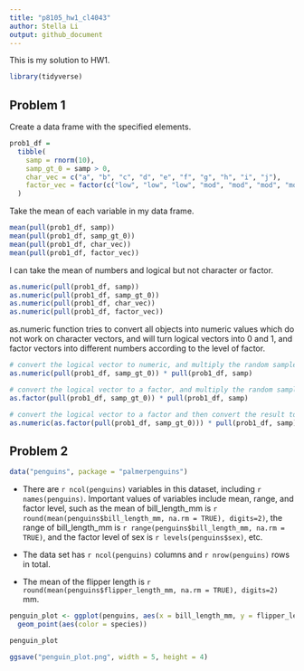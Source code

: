 ```yaml
---
title: "p8105_hw1_cl4043"
author: Stella Li
output: github_document
---
```



This is my solution to HW1.

```r
library(tidyverse)
```

## Problem 1

Create a data frame with the specified elements. 

```r
prob1_df = 
  tibble(
    samp = rnorm(10),
    samp_gt_0 = samp > 0,
    char_vec = c("a", "b", "c", "d", "e", "f", "g", "h", "i", "j"),
    factor_vec = factor(c("low", "low", "low", "mod", "mod", "mod", "mod", "high", "high", "high"))
  )
```

Take the mean of each variable in my data frame.

```r
mean(pull(prob1_df, samp))
mean(pull(prob1_df, samp_gt_0))
mean(pull(prob1_df, char_vec))
mean(pull(prob1_df, factor_vec))
```

I can take the mean of numbers and logical but not character or factor. 

```r
as.numeric(pull(prob1_df, samp))
as.numeric(pull(prob1_df, samp_gt_0))
as.numeric(pull(prob1_df, char_vec))
as.numeric(pull(prob1_df, factor_vec))
```

as.numeric function tries to convert all objects into numeric values which do not work on character vectors, and will turn logical vectors into 0 and 1, and factor vectors into different numbers according to the level of factor.

```r
# convert the logical vector to numeric, and multiply the random sample by the result
as.numeric(pull(prob1_df, samp_gt_0)) * pull(prob1_df, samp)

# convert the logical vector to a factor, and multiply the random sample by the result
as.factor(pull(prob1_df, samp_gt_0)) * pull(prob1_df, samp)

# convert the logical vector to a factor and then convert the result to numeric, and multiply the random sample by the result
as.numeric(as.factor(pull(prob1_df, samp_gt_0))) * pull(prob1_df, samp)
```


## Problem 2
```r
data("penguins", package = "palmerpenguins")
```

* There are `r ncol(penguins)` variables in this dataset, including `r names(penguins)`. Important values of variables include mean, range, and factor level, such as the mean of bill_length_mm is `r round(mean(penguins$bill_length_mm, na.rm = TRUE), digits=2)`, the range of bill_length_mm is `r range(penguins$bill_length_mm, na.rm = TRUE)`, and the factor level of sex is `r levels(penguins$sex)`, etc.

* The data set has `r ncol(penguins)` columns and `r nrow(penguins)` rows in total.

* The mean of the flipper length is `r round(mean(penguins$flipper_length_mm, na.rm = TRUE), digits=2)` mm.


```r
penguin_plot <- ggplot(penguins, aes(x = bill_length_mm, y = flipper_length_mm)) + 
  geom_point(aes(color = species))

penguin_plot
```

```r
ggsave("penguin_plot.png", width = 5, height = 4)
```

